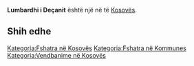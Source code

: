 {{Fshat në 
 | Emri                = Lumbardhi i Deçanit
 | EmriAlt                = 
 | NAME_SHORT_FORM=      
 | NAME_GENERIC=      
 | NAME_SORT_NAME_RO=      LUMBARDHIIDECANIT
 | FULL_NAME_RO = Lumbardhi i Deçanit
 | FULL_NAME_ND_RO=Lumbardhi i Decanit
 | SORT_NAME_RG=LUMBARDHIIDECANIT
 | FULL_NAME_RG=Lumbardhi i Deçanit
 | FULL_NAME_ND_RG=Lumbardhi i Decanit
 | SRP_NAME_SHORT_FORM=      
 | SRP_NAME_GENERIC=      
 | SRP_NAME_SORT_NAME_RO=      
 | SRP_FULL_NAME_RO = 
 | SRP_FULL_NAME_ND_RO=
 | SRP_SORT_NAME_RG=
 | SRP_FULL_NAME_RG=
 | SRP_FULL_NAME_ND_RG=
 | Emri (Rasa dhanore) = 
 | Figura              = 
 | Shteti              = Kosovo
 | Komuna              = 
 | Kodi postar         = 
 | Sipërfaqja          = 

 | Popullsia           = 

 | Regj. i popullsisë  = 
 | Dend. e popullsisë  = 
 | Faqja zyrtare       = 
 <!--- Koordinatat ----> 
 | Gjerësia            = 42.516944
 | Gjatësia            = 20.543056
 | Lartësia            = 
}}
'''Lumbardhi i Deçanit''' është një [[]] në [[]] të [[Kosovës]].

<!-- == Gjeografia == -->
<!-- == Historia == -->
<!-- == Demografia == -->
== Shih edhe ==
{{Komuna }}
{{Kosovo-Administrata-Cung}}

[[Kategoria:Fshatra në Kosovës]]
[[Kategoria:Fshatra në Kommunes ]]
[[Kategoria:Vendbanime në Kosovës]]
